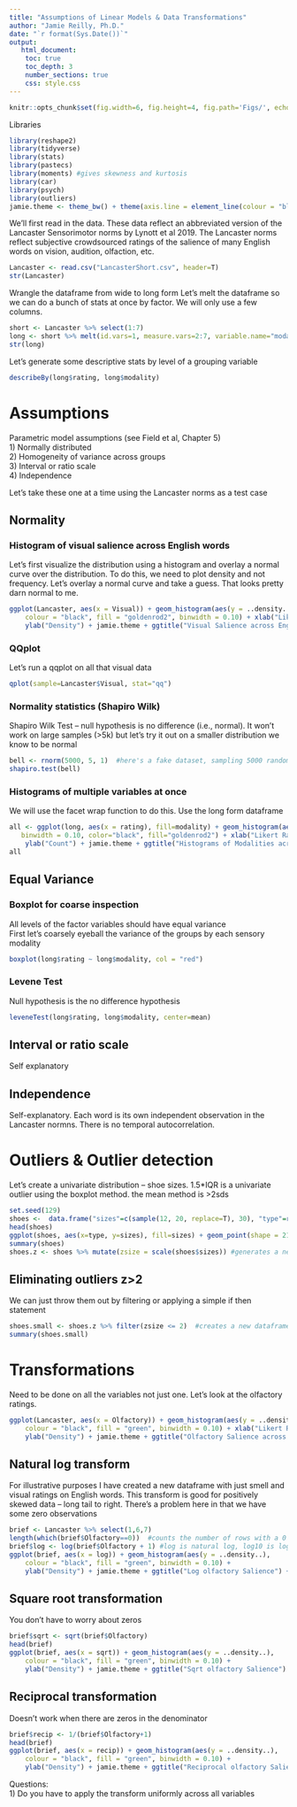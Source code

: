 ```yaml
---
title: "Assumptions of Linear Models & Data Transformations"
author: "Jamie Reilly, Ph.D."
date: "`r format(Sys.Date())`"
output:
   html_document:
    toc: true
    toc_depth: 3
    number_sections: true
    css: style.css
---
```


```r
knitr::opts_chunk$set(fig.width=6, fig.height=4, fig.path='Figs/', echo=TRUE, tidy=TRUE, message=F, warning=F, cache=T)
```

Libraries
```r
library(reshape2)
library(tidyverse)
library(stats)
library(pastecs)
library(moments) #gives skewness and kurtosis
library(car)
library(psych)
library(outliers)
jamie.theme <- theme_bw() + theme(axis.line = element_line(colour = "black"), panel.grid.minor = element_blank(), panel.grid.major = element_blank(), panel.border = element_blank(), panel.background = element_blank(), legend.title= element_blank())  #custom graphics theme for ggplot2
```

We'll first read in the data. These data reflect an abbreviated version of the Lancaster Sensorimotor norms by Lynott et al 2019. The Lancaster norms reflect subjective crowdsourced ratings of the salience of many English words on vision, audition, olfaction, etc.

```r
Lancaster <- read.csv("LancasterShort.csv", header=T)
str(Lancaster)
```

Wrangle the dataframe from wide to long form Let's melt the dataframe so we can do a bunch of stats at once by factor. We will only use a few columns.
```r
short <- Lancaster %>% select(1:7)
long <- short %>% melt(id.vars=1, measure.vars=2:7, variable.name="modality", value.name="rating")
str(long)
```

Let's generate some descriptive stats by level of a grouping variable
```r
describeBy(long$rating, long$modality)
```


# Assumptions
Parametric model assumptions (see Field et al, Chapter 5) </br>
1) Normally distributed </br>
2) Homogeneity of variance across groups </br>
3) Interval or ratio scale </br>
4) Independence </br>

Let's take these one at a time using the Lancaster norms as a test case </br>

## Normality
### Histogram of visual salience across English words
Let's first visualize the distribution using a histogram and overlay a normal curve over the distribution.  To do this, we need to plot density and not frequency. Let's overlay a normal curve and take a guess.  That looks pretty darn normal to me. 

```r
ggplot(Lancaster, aes(x = Visual)) + geom_histogram(aes(y = ..density..), 
    colour = "black", fill = "goldenrod2", binwidth = 0.10) + xlab("Likert Rating") + 
    ylab("Density") + jamie.theme + ggtitle("Visual Salience across English Words") + stat_function(fun = dnorm, args = list(mean = mean(Lancaster$Visual), sd= sd(Lancaster$Visual)), color="red", size=1)
```
 
### QQplot
Let's run a qqplot on all that visual data
```r
qplot(sample=Lancaster$Visual, stat="qq")
```

### Normality statistics (Shapiro Wilk)
Shapiro Wilk Test -- null hypothesis is no difference (i.e., normal). It won't work on large samples (>5k) but let's try it out on a smaller distribution we know to be normal
```r
bell <- rnorm(5000, 5, 1)  #here's a fake dataset, sampling 5000 random normally distributed numbers with a mean of 5 and an sd=1
shapiro.test(bell)
```

### Histograms of multiple variables at once
We will use the facet wrap function to do this. Use the long form dataframe

```r
all <- ggplot(long, aes(x = rating), fill=modality) + geom_histogram(aes(y = ..count..), 
   binwidth = 0.10, color="black", fill="goldenrod2") + xlab("Likert Rating") + 
    ylab("Count") + jamie.theme + ggtitle("Histograms of Modalities across English Words") +  facet_wrap(~modality, nrow=2)
all
```

## Equal Variance
### Boxplot for coarse inspection
All levels of the factor variables should have equal variance </br>
First let's coarsely eyeball the variance of the groups by each sensory modality
```r
boxplot(long$rating ~ long$modality, col = "red")
```

### Levene Test
Null hypothesis is the no difference hypothesis
```r
leveneTest(long$rating, long$modality, center=mean)
```

## Interval or ratio scale
Self explanatory

## Independence
Self-explanatory. Each word is its own independent observation in the Lancaster normns. There is no temporal autocorrelation.

# Outliers & Outlier detection
Let's create a univariate distribution -- shoe sizes. 1.5*IQR is a univariate outlier using the boxplot method. the mean method is >2sds
```r
set.seed(129)
shoes <-  data.frame("sizes"=c(sample(12, 20, replace=T), 30), "type"=rep("nike", 21))
head(shoes)
ggplot(shoes, aes(x=type, y=sizes), fill=sizes) + geom_point(shape = 21, color = "black", size = 2.3, alpha = 0.6, position = position_jitter(w = 0.03, h = 0)) + ylab("shoe sizes") + jamie.theme
summary(shoes)
shoes.z <- shoes %>% mutate(zsize = scale(shoes$sizes)) #generates a new dataframe with the z-scores for shoe sizes as a new variable you can sort on or filter on
```

## Eliminating outliers z>2
We can just throw them out by filtering or applying a simple if then statement

```r
shoes.small <- shoes.z %>% filter(zsize <= 2)  #creates a new dataframe returning only shoe sizes z<2 in the original distribution
summary(shoes.small)
```

# Transformations
Need to be done on all the variables not just one. Let's look at the olfactory ratings. 

```r
ggplot(Lancaster, aes(x = Olfactory)) + geom_histogram(aes(y = ..density..), 
    colour = "black", fill = "green", binwidth = 0.10) + xlab("Likert Rating") + 
    ylab("Density") + jamie.theme + ggtitle("Olfactory Salience across English Words") + stat_function(fun = dnorm, args = list(mean = mean(Lancaster$Olfactory), sd= sd(Lancaster$Olfactory)), color="black", size=1)
```

## Natural log transform
For illustrative purposes I have created a new dataframe with just smell and visual ratings on English words. This transform is good for positively skewed data -- long tail to right.
There's a problem here in that we have some zero observations
```r
brief <- Lancaster %>% select(1,6,7)
length(which(brief$Olfactory==0))  #counts the number of rows with a 0 observation
brief$log <- log(brief$Olfactory + 1) #log is natural log, log10 is log base 10, this adds 1 so that there is never a 0 observation
ggplot(brief, aes(x = log)) + geom_histogram(aes(y = ..density..), 
    colour = "black", fill = "green", binwidth = 0.10) + 
    ylab("Density") + jamie.theme + ggtitle("Log olfactory Salience") + stat_function(fun = dnorm, args = list(mean = mean(brief$log), sd= sd(brief$log)), color="black", size=1)


```

## Square root transformation
You don't have to worry about zeros 
```r
brief$sqrt <- sqrt(brief$Olfactory)
head(brief)
ggplot(brief, aes(x = sqrt)) + geom_histogram(aes(y = ..density..), 
    colour = "black", fill = "green", binwidth = 0.10) + 
    ylab("Density") + jamie.theme + ggtitle("Sqrt olfactory Salience") + stat_function(fun = dnorm, args = list(mean = mean(brief$sqrt), sd= sd(brief$sqrt)), color="black", size=1)

```

## Reciprocal transformation
Doesn't work when there are zeros in the denominator

```r
brief$recip <- 1/(brief$Olfactory+1)
head(brief)
ggplot(brief, aes(x = recip)) + geom_histogram(aes(y = ..density..), 
    colour = "black", fill = "green", binwidth = 0.10) + 
    ylab("Density") + jamie.theme + ggtitle("Reciprocal olfactory Salience") + stat_function(fun = dnorm, args = list(mean = mean(brief$recip), sd= sd(brief$recip)), color="black", size=1)
```

Questions: </br>
1) Do you have to apply the transform uniformly across all variables </br>



